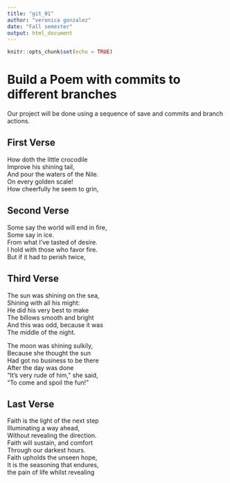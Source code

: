 ```yaml
---
title: "git_01"
author: "veronica gonzalez"
date: "Fall semester"
output: html_document
---
```


```r
knitr::opts_chunk$set(echo = TRUE)
```
# Build a Poem with commits to different branches
Our project will be done using a sequence of save and commits and branch actions.
<!-- Do not modify or change any text in "!--" bracketed areas such as this --- these are instructions to
you, if you change any of this the git program will notice it and compromise your git merging strategy !-->

## First Verse 
<!--Put the first five lines of a poem by Lewis Carrol in this section!-->
How doth the little crocodile   
Improve his shining tail,   
And pour the waters of the Nile.  
On every golden scale!   
How cheerfully he seem to grin,  

## Second Verse
<!--Put the first five lines of a poem by Robert Frost here!-->
Some say the world will end in fire,    
Some say in ice.     
From what I’ve tasted of desire.  
I hold with those who favor fire.   
But if it had to perish twice,   

## Third Verse
<!--Put the first two verses of The Walrus and the Carpenter here!-->
The sun was shining on the sea,     
Shining with all his might:    
He did his very best to make   
The billows smooth and bright    
And this was odd, because it was   
The middle of the night.    
                        
The moon was shining sulkily,    
Because she thought the sun    
Had got no business to be there   
After the day was done      
“It’s very rude of him,” she said,    
“To come and spoil the fun!”     

## Last Verse
<!--Put a short poem of your choice 8-20 lines,here!-->
Faith is the light of the next step   
Illuminating a way ahead,       
Without revealing the direction.    
Faith will sustain, and comfort      
Through our darkest hours.       
Faith upholds the unseen hope,        
It is the seasoning that endures,      
the pain of life whilst revealing      